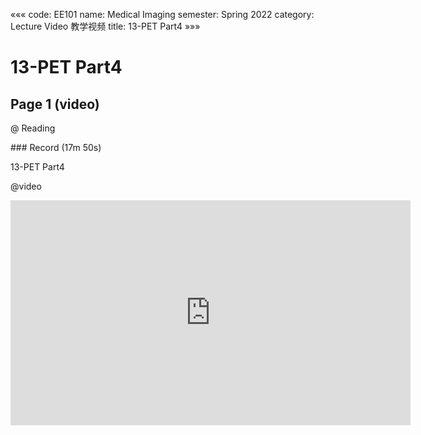 «««
code: EE101
name: Medical Imaging
semester: Spring 2022
category: Lecture Video 教学视频
title: 13-PET Part4
»»»

# 13-PET Part4

## Page 1 (video)

@ Reading

<div class="markdown-body">
### Record (17m 50s)

13-PET Part4
</div>

@video

<iframe src="https://sbbrisk.com/e/kcz9ymvu98r9.html" frameborder=0 marginwidth=0 marginheight=0 scrolling=no width=640 height=360 allowfullscreen></iframe>
